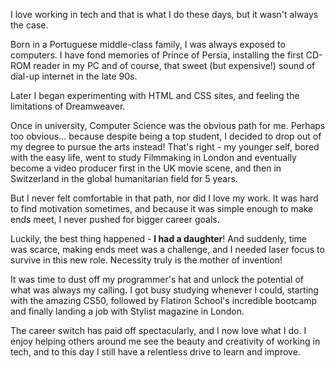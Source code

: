 I love working in tech and that is what I do these days, but it wasn't always the case.

Born in a Portuguese middle-class family, I was always exposed to computers. I have fond memories of Prince of Persia, installing the first CD-ROM reader in my PC and of course, that sweet (but expensive!) sound of dial-up internet in the late 90s.

Later I began experimenting with HTML and CSS sites, and feeling the limitations of Dreamweaver.

Once in university, Computer Science was the obvious path for me. Perhaps too obvious... because despite being a top student, I decided to drop out of my degree to pursue the arts instead! That's right - my younger self, bored with the easy life, went to study Filmmaking in London and eventually become a video producer first in the UK movie scene, and then in Switzerland in the global humanitarian field for 5 years.

But I never felt comfortable in that path, nor did I love my work. It was hard to find motivation sometimes, and because it was simple enough to make ends meet, I never pushed for bigger career goals.

Luckily, the best thing happened - **I had a daughter**! And suddenly, time was scarce, making ends meet was a challenge, and I needed laser focus to survive in this new role. Necessity truly is the mother of invention!

It was time to dust off my programmer's hat and unlock the potential of what was always my calling. I got busy studying whenever I could, starting with the amazing CS50, followed by Flatiron School's incredible bootcamp and finally landing a job with Stylist magazine in London.

The career switch has paid off spectacularly, and I now love what I do. I enjoy helping others around me see the beauty and creativity of working in tech, and to this day I still have a relentless drive to learn and improve.
